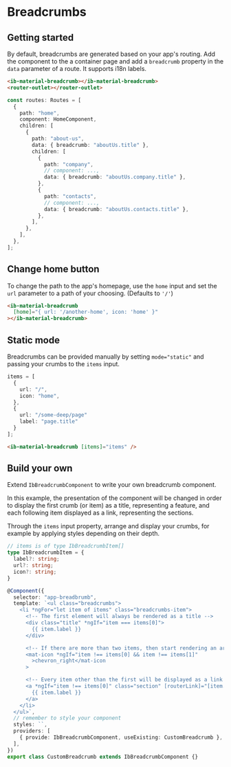 

<Meta title="Components/Breadcrumbs/Overview" />

# Breadcrumbs

## Getting started

By default, breadcrumbs are generated based on your app's routing.
Add the component to the a container page and add a `breadcrumb` property in the `data` parameter of a route. It supports i18n labels.

```html
<ib-material-breadcrumb></ib-material-breadcrumb>
<router-outlet></router-outlet>
```

```typescript
const routes: Routes = [
  {
    path: "home",
    component: HomeComponent,
    children: [
      {
        path: "about-us",
        data: { breadcrumb: "aboutUs.title" },
        children: [
          {
            path: "company",
            // component: ...,
            data: { breadcrumb: "aboutUs.company.title" },
          },
          {
            path: "contacts",
            // component: ...,
            data: { breadcrumb: "aboutUs.contacts.title" },
          },
        ],
      },
    ],
  },
];
```

## Change home button

To change the path to the app's homepage, use the `home` input and set the `url` parameter to a path of your choosing. (Defaults to `'/'`)

```html
<ib-material-breadcrumb
  [home]="{ url: '/another-home', icon: 'home' }"
></ib-material-breadcrumb>
```

## Static mode

Breadcrumbs can be provided manually by setting `mode="static"` and passing your crumbs to the `items` input.

```typescript
items = [
  {
    url: "/",
    icon: "home",
  },
  {
    url: "/some-deep/page"
    label: "page.title"
  }
];
```

```html
<ib-material-breadcrumb [items]="items" />
```

## Build your own

Extend `IbBreadcrumbComponent` to write your own breadcrumb component.

In this example, the presentation of the component will be changed in order to display the first crumb (or item) as a title,
representing a feature, and each following item displayed as a link, representing the sections.

Through the `items` input property, arrange and display your crumbs, for example by applying styles depending on their depth.

```typescript
// items is of type IbBreadcrumbItem[]
type IbBreadcrumbItem = {
  label?: string;
  url?: string;
  icon?: string;
}
```

```typescript
@Component({
  selector: "app-breadbrumb",
  template: `<ul class="breadcrumbs">
    <li *ngFor="let item of items" class="breadcrumbs-item">
      <!-- The first element will always be rendered as a title -->
      <div class="title" *ngIf="item === items[0]">
        {{ item.label }}
      </div>

      <!-- If there are more than two items, then start rendering an arrow --->
      <mat-icon *ngIf="item !== items[0] && item !== items[1]"
        >chevron_right</mat-icon
      >

      <!-- Every item other than the first will be displayed as a link -->
      <a *ngIf="item !== items[0]" class="section" [routerLink]="[item.url]">
        {{ item.label }}
      </a>
    </li>
  </ul>`,
  // remember to style your component
  styles: ``,
  providers: [
    { provide: IbBreadcrumbComponent, useExisting: CustomBreadcrumb },
  ],
})
export class CustomBreadcrumb extends IbBreadcrumbComponent {}
```

<Canvas of={stories.BuildYourOwn} />